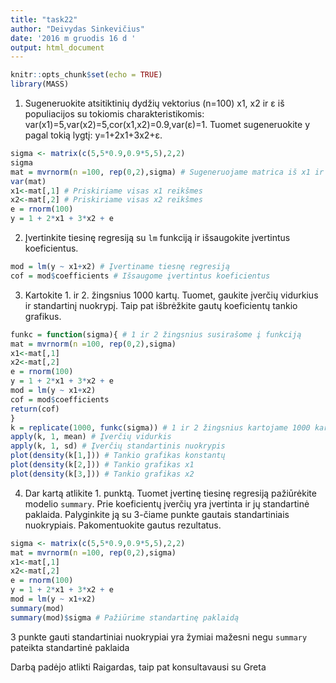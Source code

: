 ```yaml
---
title: "task22"
author: "Deivydas Sinkevičius"
date: '2016 m gruodis 16 d '
output: html_document
---
```


```r
knitr::opts_chunk$set(echo = TRUE)
library(MASS)
```
1. Sugeneruokite atsitiktinių dydžių vektorius (n=100)  x1, x2 ir ε iš populiacijos su tokiomis charakteristikomis:
 var(x1)=5,var(x2)=5,cor(x1,x2)=0.9,var(ε)=1.
Tuomet sugeneruokite y pagal tokią lygtį:
y=1+2x1+3x2+ε.

```r
sigma <- matrix(c(5,5*0.9,0.9*5,5),2,2)
sigma
mat = mvrnorm(n =100, rep(0,2),sigma) # Sugeneruojame matrica iš x1 ir x2
var(mat)
x1<-mat[,1] # Priskiriame visas x1 reikšmes
x2<-mat[,2] # Priskiriame visas x2 reikšmes
e = rnorm(100)
y = 1 + 2*x1 + 3*x2 + e
```

2. Įvertinkite tiesinę regresiją su `lm` funkciją ir išsaugokite įvertintus koeficientus.
```r
mod = lm(y ~ x1+x2) # Įvertiname tiesnę regresiją
cof = mod$coefficients # Išsaugome įvertintus koeficientus
```


3. Kartokite 1. ir 2. žingsnius 1000 kartų. Tuomet, gaukite įverčių vidurkius ir standartinį nuokrypį. Taip pat išbrėžkite gautų koeficientų tankio grafikus.
```r
funkc = function(sigma){ # 1 ir 2 žingsnius susirašome į funkciją
mat = mvrnorm(n =100, rep(0,2),sigma)
x1<-mat[,1]
x2<-mat[,2]
e = rnorm(100)
y = 1 + 2*x1 + 3*x2 + e
mod = lm(y ~ x1+x2)
cof = mod$coefficients
return(cof)
}
k = replicate(1000, funkc(sigma)) # 1 ir 2 žingsnius kartojame 1000 kartų
apply(k, 1, mean) # Įverčių vidurkis
apply(k, 1, sd) # Įverčių standartinis nuokrypis
plot(density(k[1,])) # Tankio grafikas konstantų
plot(density(k[2,])) # Tankio grafikas x1
plot(density(k[3,])) # Tankio grafikas x2

```


4. Dar kartą atlikite 1. punktą. Tuomet įvertinę tiesinę regresiją pažiūrėkite modelio `summary`. Prie koeficientų įverčių yra įvertinta ir jų standartinė paklaida. Palyginkite ją su 3-čiame punkte gautais standartiniais nuokrypiais. Pakomentuokite gautus rezultatus.
```r
sigma <- matrix(c(5,5*0.9,0.9*5,5),2,2)
mat = mvrnorm(n =100, rep(0,2),sigma)
x1<-mat[,1]
x2<-mat[,2]
e = rnorm(100)
y = 1 + 2*x1 + 3*x2 + e
mod = lm(y ~ x1+x2)
summary(mod)
summary(mod)$sigma # Pažiūrime standartinę paklaidą
```
3 punkte gauti standartiniai nuokrypiai yra žymiai mažesni negu `summary` pateikta standartinė paklaida

Darbą padėjo atlikti Raigardas, taip pat konsultavausi su Greta
